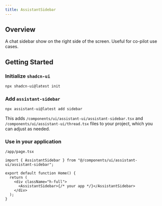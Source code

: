 ```yaml
---
title: AssistantSidebar
---
```



## Overview

A chat sidebar show on the right side of the screen. Useful for co-pilot use cases.

## Getting Started

<Steps>
  <Step>

### Initialize `shadcn-ui`

```sh
npx shadcn-ui@latest init
```

  </Step>
  <Step>

### Add `assistant-sidebar`

```sh
npx assistant-ui@latest add sidebar
```

This adds `/components/ui/assistant-ui/assistant-sidebar.tsx` and `/components/ui/assistant-ui/thread.tsx` files to your project, which you can adjust as needed.

  </Step>
  <Step>

### Use in your application

`/app/page.tsx`

```tsx {1, 6}
import { AssistantSidebar } from "@/components/ui/assistant-ui/assistant-sidebar";

export default function Home() {
  return (
    <div className="h-full">
      <AssistantSidebar>{/* your app */}</AssistantSidebar>
    </div>
  );
}
```

  </Step>
</Steps>
